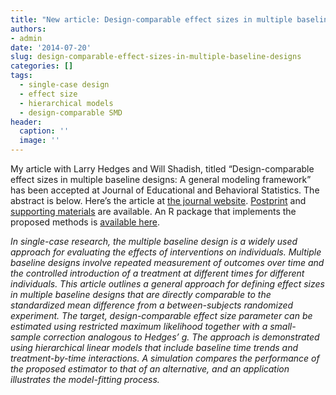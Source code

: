 ```yaml
---
title: "New article: Design-comparable effect sizes in multiple baseline designs: A general modeling framework"
authors:
- admin
date: '2014-07-20'
slug: design-comparable-effect-sizes-in-multiple-baseline-designs
categories: []
tags:
  - single-case design
  - effect size
  - hierarchical models
  - design-comparable SMD
header:
  caption: ''
  image: ''
---
```


My article with Larry Hedges and Will Shadish, titled "Design-comparable effect sizes in multiple baseline designs: A general modeling framework" has been accepted at Journal of Educational and Behavioral Statistics. The abstract is below. Here's the article at [the journal website](http://doi.org/10.3102/1076998614547577). [Postprint](/files/Effect-sizes-in-multiple-baseline-designs-JEBS.pdf) and [supporting materials](/files/Effect-sizes-in-multiple-baseline-designs-Simulation-results.pdf) are available. An R package that implements the proposed methods is [available here](/getting-started-with-scdhlm/).

_In single-case research, the multiple baseline design is a widely used approach for evaluating the effects of interventions on individuals. Multiple baseline designs involve repeated measurement of outcomes over time and the controlled introduction of a treatment at different times for different individuals. This article outlines a general approach for defining effect sizes in multiple baseline designs that are directly comparable to the standardized mean difference from a between-subjects randomized experiment. The target, design-comparable effect size parameter can be estimated using restricted maximum likelihood together with a small-sample correction analogous to Hedges’ g. The approach is demonstrated using hierarchical linear models that include baseline time trends and treatment-by-time interactions. A simulation compares the performance of the proposed estimator to that of an alternative, and an application illustrates the model-fitting process._
